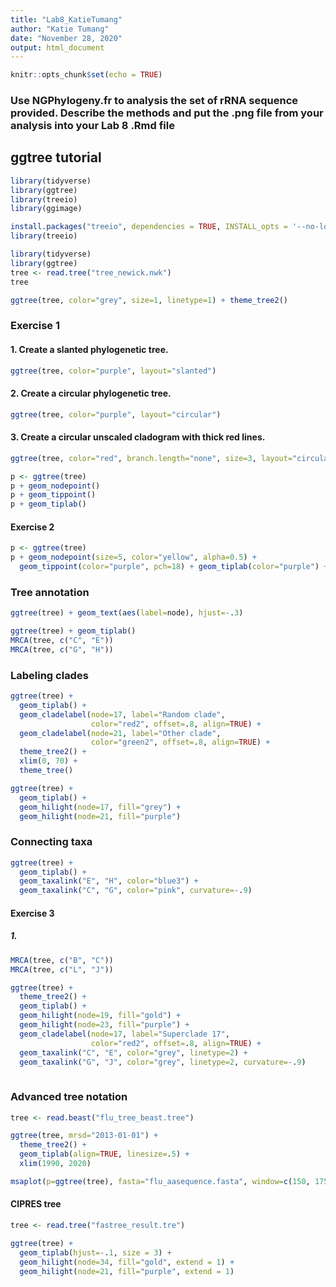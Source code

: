 ```yaml
---
title: "Lab8_KatieTumang"
author: "Katie Tumang"
date: "November 28, 2020"
output: html_document
---
```


```r
knitr::opts_chunk$set(echo = TRUE)
```

### Use NGPhylogeny.fr to analysis the set of rRNA sequence provided. Describe the methods and put the .png file from your analysis into your Lab 8 .Rmd file

## ggtree tutorial

```r
library(tidyverse)
library(ggtree)
library(treeio)
library(ggimage)
```

```r
install.packages("treeio", dependencies = TRUE, INSTALL_opts = '--no-lock')
library(treeio)
```


```r
library(tidyverse)
library(ggtree)
tree <- read.tree("tree_newick.nwk")
tree
```

```r
ggtree(tree, color="grey", size=1, linetype=1) + theme_tree2()

```

### Exercise 1

#### 1. Create a slanted phylogenetic tree.

```r
ggtree(tree, color="purple", layout="slanted") 
```

#### 2. Create a circular phylogenetic tree.

```r
ggtree(tree, color="purple", layout="circular")
```

#### 3. Create a circular unscaled cladogram with thick red lines.

```r
ggtree(tree, color="red", branch.length="none", size=3, layout="circular")
```

```r
p <- ggtree(tree)
p + geom_nodepoint()
p + geom_tippoint()
p + geom_tiplab()
```

#### Exercise 2

```r
p <- ggtree(tree)
p + geom_nodepoint(size=5, color="yellow", alpha=0.5) + 
  geom_tippoint(color="purple", pch=18) + geom_tiplab(color="purple") +ggtitle("Exercise 2 tree")
```

### Tree annotation

```r
ggtree(tree) + geom_text(aes(label=node), hjust=-.3)
```

```r
ggtree(tree) + geom_tiplab()
MRCA(tree, c("C", "E"))
MRCA(tree, c("G", "H"))
```

### Labeling clades

```r
ggtree(tree) + 
  geom_tiplab() + 
  geom_cladelabel(node=17, label="Random clade", 
                  color="red2", offset=.8, align=TRUE) + 
  geom_cladelabel(node=21, label="Other clade", 
                  color="green2", offset=.8, align=TRUE) + 
  theme_tree2() + 
  xlim(0, 70) + 
  theme_tree()
```

```r
ggtree(tree) + 
  geom_tiplab() + 
  geom_hilight(node=17, fill="grey") + 
  geom_hilight(node=21, fill="purple")
```

### Connecting taxa

```r
ggtree(tree) + 
  geom_tiplab() + 
  geom_taxalink("E", "H", color="blue3") +
  geom_taxalink("C", "G", color="pink", curvature=-.9)
```

#### Exercise 3

##### 1. 
```r
MRCA(tree, c("B", "C"))
MRCA(tree, c("L", "J"))
```

```r
ggtree(tree) + 
  theme_tree2() +
  geom_tiplab() + 
  geom_hilight(node=19, fill="gold") + 
  geom_hilight(node=23, fill="purple") +
  geom_cladelabel(node=17, label="Superclade 17", 
                  color="red2", offset=.8, align=TRUE) + 
  geom_taxalink("C", "E", color="grey", linetype=2) +
  geom_taxalink("G", "J", color="grey", linetype=2, curvature=-.9)
  
```


### Advanced tree notation

```r
tree <- read.beast("flu_tree_beast.tree")
```

```r
ggtree(tree, mrsd="2013-01-01") + 
  theme_tree2() +
  geom_tiplab(align=TRUE, linesize=.5) + 
  xlim(1990, 2020)
```

```r
msaplot(p=ggtree(tree), fasta="flu_aasequence.fasta", window=c(150, 175)) + coord_polar(theta="y")
```

#### CIPRES tree

```r
tree <- read.tree("fastree_result.tre")
```

```r
ggtree(tree) +
  geom_tiplab(hjust=-.1, size = 3) +
  geom_hilight(node=34, fill="gold", extend = 1) + 
  geom_hilight(node=21, fill="purple", extend = 1)
```


